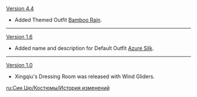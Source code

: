 {{Change History/Header}}
[[Version 4.4]]
* Added Themed Outfit [[Bamboo Rain]].
----
[[Version 1.6]]
* Added name and description for Default Outfit [[Azure Silk]].
----
[[Version 1.0]]
* Xingqiu's Dressing Room was released with Wind Gliders.
<noinclude>
[[ru:Син Цю/Костюмы/История изменений]]
</noinclude>